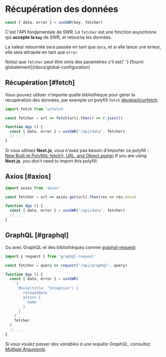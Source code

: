 
# Récupération des données

```js
const { data, error } = useSWR(key, fetcher)
```

C'est l'API fondamentale de SWR. Le `fetcher` est une fonction asynchrone qui **accepte la `key`** de SWR, et retourne les données.

La valeur retournée sera passée en tant que `data`, et si elle lance une erreur, elle sera attrapée en tant que `error`.

<Callout emoji="💡">
  Notez que <code>fetcher</code> peut être omis des paramètres s'il est{' '}
  [fourni globalement](/docs/global-configuration)
</Callout>

## Récupération [#fetch]

Vous pouvez utiliser n'importe quelle bibliothèque pour gérer la récupération des données, par exemple un polyfill `fetch` [developit/unfetch](https://github.com/developit/unfetch):

```js
import fetch from 'unfetch'

const fetcher = url => fetch(url).then(r => r.json())

function App () {
  const { data, error } = useSWR('/api/data', fetcher)
  // ...
}
```

<Callout emoji="💡">
  Si vous utilisez <strong>Next.js</strong>, vous n'avez pas besoin d'importer ce polyfill :<br/>
  <a target="_blank" rel="noopener" href="https://nextjs.org/blog/next-9-1-7#new-built-in-polyfills-fetch-url-and-objectassign">New Built-In Polyfills: fetch(), URL, and Object.assign</a>
  If you are using <strong>Next.js</strong>, you don't need to import this polyfill:<br/>
</Callout>

## Axios [#axios]

```js
import axios from 'axios'

const fetcher = url => axios.get(url).then(res => res.data)

function App () {
  const { data, error } = useSWR('/api/data', fetcher)
  // ...
}
```

## GraphQL [#graphql]

Ou avec GraphQL et des bibliothèques comme [graphql-request](https://github.com/prisma-labs/graphql-request):

```js
import { request } from 'graphql-request'

const fetcher = query => request('/api/graphql', query)

function App () {
  const { data, error } = useSWR(
    `{
      Movie(title: "Inception") {
        releaseDate
        actors {
          name
        }
      }
    }`,
    fetcher
  )
  // ...
}
```

_Si vous voulez passer des variables à une requête GraphQL, consultez [Multiple Arguments](/docs/arguments)._
